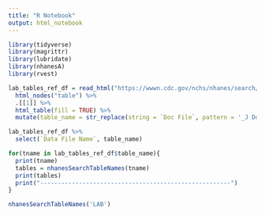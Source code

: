 ```yaml
---
title: "R Notebook"
output: html_notebook
---
```



```r
library(tidyverse)
library(magrittr)
library(lubridate)
library(nhanesA)
library(rvest)
```



```r
lab_tables_ref_df = read_html("https://wwwn.cdc.gov/nchs/nhanes/search/datapage.aspx?Component=Laboratory&CycleBeginYear=2017") %>% 
  html_nodes("table") %>% 
  .[[1]] %>% 
  html_table(fill = TRUE) %>% 
  mutate(table_name = str_replace(string = `Doc File`, pattern = '_J Doc', replacement = '') )

lab_tables_ref_df %>% 
  select(`Data File Name`, table_name)
```


```r
for(tname in lab_tables_ref_df$table_name){
  print(tname)
  tables = nhanesSearchTableNames(tname)
  print(tables)
  print("------------------------------------------------------")
}
```

```r

nhanesSearchTableNames('LAB')

```

